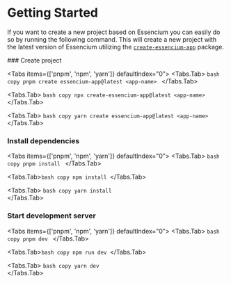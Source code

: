 
# Getting Started

If you want to create a new project based on Essencium you can easily do so by running the following command. This will create a new project with the latest version of Essencium utilizing the [`create-essencium-app`](https://github.com/Frachtwerk/create-essencium-app) package.

<Steps>
### Create project

<Tabs items={['pnpm', 'npm', 'yarn']} defaultIndex="0">
  <Tabs.Tab>
    ```bash copy
    pnpm create essencium-app@latest <app-name>
    ```
  </Tabs.Tab>

  <Tabs.Tab>
    ```bash copy
    npx create-essencium-app@latest <app-name>
    ```
  </Tabs.Tab>

  <Tabs.Tab>
    ```bash copy
    yarn create essencium-app@latest <app-name>
    ```  
  </Tabs.Tab>
</Tabs>

### Install dependencies

<Tabs items={['pnpm', 'npm', 'yarn']} defaultIndex="0">
  <Tabs.Tab>
    ```bash copy
    pnpm install
    ```
  </Tabs.Tab>

<Tabs.Tab>```bash copy npm install ```</Tabs.Tab>

  <Tabs.Tab>
    ```bash copy
    yarn install
    ```  
  </Tabs.Tab>
</Tabs>

### Start development server

<Tabs items={['pnpm', 'npm', 'yarn']} defaultIndex="0">
  <Tabs.Tab>
    ```bash copy
    pnpm dev
    ```
  </Tabs.Tab>

<Tabs.Tab>```bash copy npm run dev ```</Tabs.Tab>

  <Tabs.Tab>
    ```bash copy
    yarn dev
    ```  
  </Tabs.Tab>
</Tabs>

</Steps>
